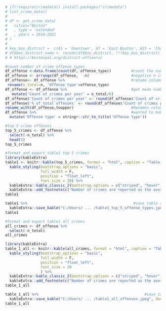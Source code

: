 ```r
# if(!require(crimedata)) install.packages("crimedata")                           #loads crime data package for CODE data
# list_crime_data()                                                               #callsfrom r package crimedata
# 
# df <- get_crime_data(                                                           #Boston data only
#   cities="Boston"
#   , type = 'extended'
#   , years = 2016:2021  
# )
# 
# key_bos_district =  c(A1 = 'Downtown', A7 = 'East Boston', A15 = 'Charlestown',  B2 = 'Roxbury', B3 = 'Mattapan', C6 = 'South Boston', C11 = 'Dorchester', D4 = 'South End', D14 = 'Allston/Brighton', E5 = 'West Roxbury', E13 = 'Jamaica Plain', E18 = 'Hyde Park',.default = NA)
# df$bos_district_name <- recode(df$bos_district, !!!key_bos_district)
# # https://bostonpal.org/district-officers/
```

```r
#count number of crime offense types
df_offense <-data.frame(count(df, offense_type))         #count the number of offense_types
df_offense <- arrange(df_offense,  -n)                   #negative n is so that values descend instead of ascend
df_offense<- df_offense %>%                              #rename column n_total for total number of crimes 2016-2021
 rename(n_total=n, 'Offense type'=offense_type)
df_offense <- df_offense %>%                             #get mean number of crimes
   mutate('Count of crimes per year' = n_total/6) 
df_offense$'Count of crimes per year' <- round(df_offense$'Count of crimes per year', digits=0)  #round the mean number of crimes
df_offense$'% of total offenses' <- round(df_offense$'Count of crimes per year'/(sum(df_offense$'Count of crimes per year'))*100, digits=2)
rename_with(df_offense,toupper)                          #Renames column names to upper
df_offense %>%                                           #wanted to make offense type column to title case; ineffective.
  mutate('Offense type' = stringr::str_to_title('Offense type'))

#top 5 crime offenses
top_5_crimes <- df_offense %>%
  select(-n_total) %>%
  head(5)
top_5_crimes

#format and export table1 top 5 crimes
library(kableExtra)
table1 <- knitr::kable(top_5_crimes, format = "html", caption = "Table 1", font_size = 20) %>%
  kable_styling(bootstrap_options = "basic",
                full_width = F,
                position = "float_left",
                font_size = 20) %>%
  kableExtra::kable_classic_2(bootstrap_options = c("striped", "hover"))%>%
  kableExtra::add_footnote(c("Number of crimes are reported as the average number offenses for years 2016-2021."), notation='none') 
table1

table1 %>%                                                #save table as jpeg
  kableExtra::save_kable("C:/Users/ ... /table1_top_5_offense_types.jpeg", density = 900)
table1

#format and export table1 all crimes
all_crimes <- df_offense %>%
  select(-n_total) 
all_crimes

library(kableExtra)
table_1_all <- knitr::kable(all_crimes, format = "html", caption = "Table 1", font_size = 20) %>%
  kable_styling(bootstrap_options = "basic",
                full_width = F,
                position = "float_left",
                font_size = 20
                ) %>%
  kableExtra::kable_classic_2(bootstrap_options = c("striped", "hover"))%>%
  kableExtra::add_footnote(c("Number of crimes are reported as the average number offenses for years 2016-2021."), notation='none') 
table_1_all

table_1_all %>%                                                #save table as jpeg
  kableExtra::save_kable("C:/Users/ ... /table1_all_offenses.jpeg", density = 900)
table_1_all
```

